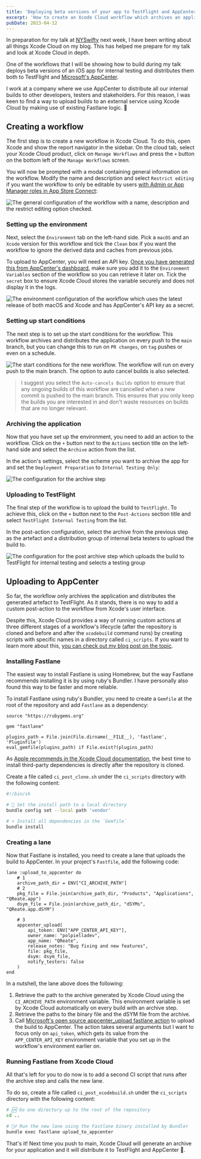 ```yaml
---
title: 'Deploying beta versions of your app to TestFlight and AppCenter using Xcode Cloud'
excerpt: 'How to create an Xcode Cloud workflow which archives an application on every push to main and distributes the artefact to TestFlight and AppCenter.'
pubDate: 2023-04-12
---
```


In preparation for my talk at [NYSwifty](https://nyswifty.com) next week, I have been writing about all things Xcode Cloud on my blog. This has helped me prepare for my talk and look at Xcode Cloud in depth.

One of the workflows that I will be showing how to build during my talk deploys beta versions of an iOS app for internal testing and distributes them both to TestFlight and [Microsoft's AppCenter](https://appcenter.ms).

I work at a company where we use AppCenter to distribute all our internal builds to other developers, testers and stakeholders. For this reason, I was keen to find a way to upload builds to an external service using Xcode Cloud by making use of existing Fastlane logic. 🎉

## Creating a workflow

The first step is to create a new workflow in Xcode Cloud. To do this, open Xcode and show the report navigator in the sidebar. On the cloud tab, select your Xcode Cloud product, click on `Manage Workflows` and press the `+` button on the bottom left of the `Manage Workflows` screen.

You will now be prompted with a modal containing general information on the workflow. Modify the name and description and select `Restrict editing` if you want the workflow to only be editable by users [with Admin or App Manager roles in App Store Connect](https://developer.apple.com/support/roles):

![The general configuration of the workflow with a name, description and the restrict editing option checked.](/assets/posts/how-to-deploy-beta-versions-of-your-app-to-testflight-and-appcenter-with-xcode-cloud/general.webp)

### Setting up the environment

Next, select the `Environment` tab on the left-hand side. Pick a `macOS` and an `Xcode` version for this workflow and tick the `Clean` box if you want the workflow to ignore the derived data and caches from previous jobs.

To upload to AppCenter, you will need an API key. [Once you have generated this from AppCenter's dashboard](https://learn.microsoft.com/en-us/appcenter/api-docs/#creating-an-app-center-app-api-token), make sure you add it to the `Environment Variables` section of the workflow so you can retrieve it later on. Tick the `secret` box to ensure Xcode Cloud stores the variable securely and does not display it in the logs.

![The environment configuration of the workflow which uses the latest release of both macOS and Xcode and has AppCenter's API key as a secret.](/assets/posts/how-to-deploy-beta-versions-of-your-app-to-testflight-and-appcenter-with-xcode-cloud/environment.webp)

### Setting up start conditions

The next step is to set up the start conditions for the workflow. This workflow archives and distributes the application on every push to the `main` branch, but you can change this to run on `PR changes`, on `tag` pushes or even on a schedule.

![The start conditions for the new workflow. The workflow will run on every push to the main branch. The option to auto cancel builds is also selected.](/assets/posts/how-to-deploy-beta-versions-of-your-app-to-testflight-and-appcenter-with-xcode-cloud/start-conditions.webp)

> I suggest you select the `Auto-cancels Builds` option to ensure that any ongoing builds of this workflow are cancelled when a new commit is pushed to the main branch. This ensures that you only keep the builds you are interested in and don't waste resources on builds that are no longer relevant.

### Archiving the application

Now that you have set up the environment, you need to add an action to the workflow. Click on the `+` button next to the `Actions` section title on the left-hand side and select the `Archive` action from the list.

In the action's settings, select the scheme you want to archive the app for and set the `Deployment Preparation` to `Internal Testing Only`:

![The configuration for the archive step](/assets/posts/how-to-deploy-beta-versions-of-your-app-to-testflight-and-appcenter-with-xcode-cloud/actions.webp)

### Uploading to TestFlight

The final step of the workflow is to upload the build to `TestFlight`. To achieve this, click on the `+` button next to the `Post-Actions` section title and select `TestFlight Internal Testing` from the list.

In the post-action configuration, select the archive from the previous step as the artefact and a distribution group of internal beta testers to upload the build to.

![The configuration for the post archive step which uploads the build to TestFlight for internal testing and selects a testing group](/assets/posts/how-to-deploy-beta-versions-of-your-app-to-testflight-and-appcenter-with-xcode-cloud/post-actions.webp)

## Uploading to AppCenter

So far, the workflow only archives the application and distributes the generated artefact to TestFlight. As it stands, there is no way to add a custom post-action to the workflow from Xcode's user interface.

Despite this, Xcode Cloud provides a way of running custom actions at three different stages of a workflow's lifecycle (after the repository is cloned and before and after the `xcodebuild` command runs) by creating scripts with specific names in a directory called `ci_scripts`. If you want to learn more about this, [you can check out my blog post on the topic](/xcode-cloud-scripts-fastlane-and-cocoapods).

### Installing Fastlane

The easiest way to install Fastlane is using Homebrew, but the way Fastlane recommends installing it is by using ruby's Bundler. I have personally also found this way to be faster and more reliable.

To install Fastlane using ruby's Bundler, you need to create a `Gemfile` at the root of the repository and add `Fastlane` as a dependency:

```ruby:Gemfile
source "https://rubygems.org"

gem "fastlane"

plugins_path = File.join(File.dirname(__FILE__), 'fastlane', 'Pluginfile')
eval_gemfile(plugins_path) if File.exist?(plugins_path)
```

As [Apple recommends in the Xcode Cloud documentation](https://developer.apple.com/documentation/xcode/making-dependencies-available-to-xcode-cloud), the best time to install third-party dependencies is directly after the repository is cloned.

Create a file called `ci_post_clone.sh` under the `ci_scripts` directory with the following content:

```shell:ci_post_clone.sh
#!/bin/sh

# 📁 Set the install path to a local directory
bundle config set --local path 'vendor'

# ⬇️ Install all dependencies in the `Gemfile`
bundle install
```

### Creating a lane

Now that Fastlane is installed, you need to create a lane that uploads the build to AppCenter. In your project's `Fastfile`, add the following code:

```ruby:Fastfile
lane :upload_to_appcenter do
    # 1
    archive_path_dir = ENV["CI_ARCHIVE_PATH"]
    # 2
    pkg_file = File.join(archive_path_dir, "Products", "Applications", "QReate.app")
    dsym_file = File.join(archive_path_dir, "dSYMs", "QReate.app.dSYM")

    # 3
    appcenter_upload(
        api_token: ENV["APP_CENTER_API_KEY"],
        owner_name: "polpielladev",
        app_name: "QReate",
        release_notes: "Bug fixing and new features",
        file: pkg_file,
        dsym: dsym_file,
        notify_testers: false
    )
end
```

In a nutshell, the lane above does the following:

1. Retrieve the path to the archive generated by Xcode Cloud using the `CI_ARCHIVE_PATH` environment variable. This environment variable is set by Xcode Cloud automatically on every build with an archive step.
2. Retrieve the paths to the binary file and the dSYM file from the archive.
3. Call [Microsoft's open source appcenter_upload fastlane action](https://github.com/microsoft/fastlane-plugin-appcenter) to upload the build to AppCenter. The action takes several arguments but I want to focus only on `api_token`, which gets its value from the `APP_CENTER_API_KEY` environment variable that you set up in the workflow's environment earlier on.

### Running Fastlane from Xcode Cloud

All that's left for you to do now is to add a second CI script that runs after the archive step and calls the new lane.

To do so, create a file called `ci_post_xcodebuild.sh` under the `ci_scripts` directory with the following content:

```shell:ci_post_xcodebuild.sh
# 🆙 Go one directory up to the root of the repository
cd ..

# 🏃‍♂️ Run the new lane using the Fastlane binary installed by Bundler
bundle exec fastlane upload_to_appcenter
```

That's it! Next time you push to main, Xcode Cloud will generate an archive for your application and it will distribute it to TestFlight and AppCenter 🎉.
